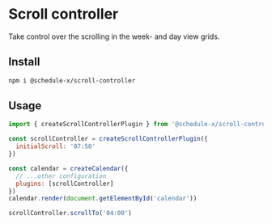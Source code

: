 # Scroll controller

Take control over the scrolling in the week- and day view grids.

## Install

```bash copy
npm i @schedule-x/scroll-controller
```

## Usage

```js
import { createScrollControllerPlugin } from '@schedule-x/scroll-controller'

const scrollController = createScrollControllerPlugin({
  initialScroll: '07:50'
})

const calendar = createCalendar({
  // ...other configuration
  plugins: [scrollController]
})
calendar.render(document.getElementById('calendar'))

scrollController.scrollTo('04:00')
```
